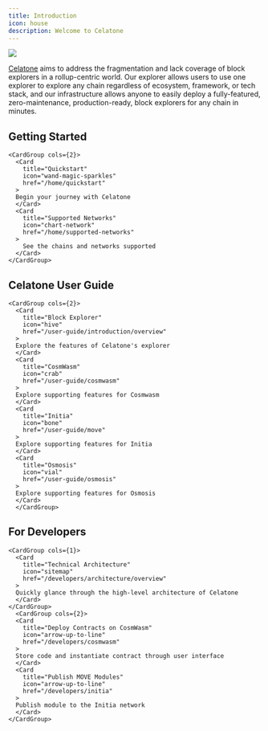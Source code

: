 ```yaml
---
title: Introduction
icon: house
description: Welcome to Celatone
---
```


<Frame>
  <img src="/images/celatone_hero.png" />
</Frame>

[Celatone](https://celat.one) aims to address the fragmentation and lack coverage of block explorers in a rollup-centric world. Our explorer allows users to use one explorer to explore any chain regardless of ecosystem, framework, or tech stack, and our infrastructure allows anyone to easily deploy a fully-featured, zero-maintenance, production-ready, block explorers for any chain in minutes.

## Getting Started

    <CardGroup cols={2}>
      <Card
        title="Quickstart"
        icon="wand-magic-sparkles"
        href="/home/quickstart"
      >
      Begin your journey with Celatone
      </Card>
      <Card
        title="Supported Networks"
        icon="chart-network"
        href="/home/supported-networks"
      >
        See the chains and networks supported
      </Card>
    </CardGroup>

## Celatone User Guide

    <CardGroup cols={2}>
      <Card
        title="Block Explorer"
        icon="hive"
        href="/user-guide/introduction/overview"
      >
      Explore the features of Celatone's explorer
      </Card>
      <Card
        title="CosmWasm"
        icon="crab"
        href="/user-guide/cosmwasm"
      >
      Explore supporting features for Cosmwasm
      </Card>
      <Card
        title="Initia"
        icon="bone"
        href="/user-guide/move"
      >
      Explore supporting features for Initia
      </Card>
      <Card
        title="Osmosis"
        icon="vial"
        href="/user-guide/osmosis"
      >
      Explore supporting features for Osmosis
      </Card>
      </CardGroup>

## For Developers

    <CardGroup cols={1}>
      <Card
        title="Technical Architecture"
        icon="sitemap"
        href="/developers/architecture/overview"
      >
      Quickly glance through the high-level architecture of Celatone
      </Card>
    </CardGroup>
      <CardGroup cols={2}>
      <Card
        title="Deploy Contracts on CosmWasm"
        icon="arrow-up-to-line"
        href="/developers/cosmwasm"
      >
      Store code and instantiate contract through user interface
      </Card>
      <Card
        title="Publish MOVE Modules"
        icon="arrow-up-to-line"
        href="/developers/initia"
      >
      Publish module to the Initia network
      </Card>
    </CardGroup>
